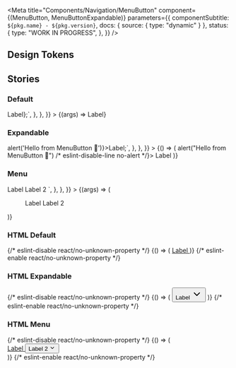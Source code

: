 

<Meta
  title="Components/Navigation/MenuButton"
  component={(MenuButton, MenuButtonExpandable)}
  parameters={{
    componentSubtitle: `${pkg.name} - ${pkg.version}`,
    docs: { source: { type: "dynamic" } },
    status: {
      type: "WORK IN PROGRESS",
    },
  }}
/>

<Description markdown={readme} />

## Design Tokens

<DesignTokenDocBlock categoryName="MenuButton" viewType="table" />

## Stories

### Default

<Canvas>
  <Story
    name="Default"
    args={{ href: "https://github.com/nl-design-system/denhaag" }}
    parameters={{
      docs: {
        source: {
          code: `
          const ReactMenuButton = <MenuButton href="https://github.com/nl-design-system/denhaag" variant="normal">Label</MenuButton>};`,
        },
      },
    }}
  >
    {(args) => <MenuButton {...args}>Label</MenuButton>}
  </Story>
</Canvas>

<ArgsTable of={MenuButton} />

### Expandable

<Canvas>
  <Story
    name="Expandable"
    parameters={{
      docs: {
        source: {
          code: `
          const ReactMenuButton = <MenuButtonExpandable variant='expandable' onclick={() => alert('Hello from MenuButton 👋')}>Label</MenuButtonExpandable>;`,
        },
      },
    }}
  >
    {() => (
      <MenuButtonExpandable onclick={() => alert("Hello from MenuButton 👋") /* eslint-disable-line no-alert */}>
        Label
      </MenuButtonExpandable>
    )}
  </Story>
</Canvas>

### Menu

<Canvas>
  <Story
    name="Menu"
    args={{ id: "menu-id" }}
    parameters={{
      docs: {
        source: {
          code: `
            <Menu id="menu-id" >
              <MenuButton href="https://github.com/nl-design-system/denhaag">
                Label
              </MenuButton>
              <MenuButtonExpandable>
                Label 2
              </MenuButtonExpandable>
            </Menu>
          `,
        },
      },
    }}
  >
    {(args) => (
      <Menu {...args}>
        <MenuButton href="https://github.com/nl-design-system/denhaag">Label</MenuButton>
        <MenuButtonExpandable>Label 2</MenuButtonExpandable>
      </Menu>
    )}
  </Story>
</Canvas>

### HTML Default

<Canvas>
  <Story name="Default HTML">
    {/* eslint-disable react/no-unknown-property */}
    {() => (
      <a href="https://github.com/nl-design-system/denhaag" class="denhaag-menu-button">
        Label
      </a>
    )}
    {/* eslint-enable react/no-unknown-property */}
  </Story>
</Canvas>

### HTML Expandable

<Canvas>
  <Story name="Expandable HTML">
    {/* eslint-disable react/no-unknown-property */}
    {() => (
      <button id="button-id" onclick="alert('Hello from MenuButton 👋')" class="denhaag-menu-button">
        Label
        <span class="denhaag-menu-button__chevron">
          <svg
            width="24"
            height="24"
            fill="none"
            xmlns="http://www.w3.org/2000/svg"
            class="MuiSvgIcon-root"
            focusable="false"
            viewBox="0 0 24 24"
            aria-hidden="true"
            shape-rendering="auto"
            aria-label="ChevronDownIcon"
          >
            <path
              d="M5.293 8.293a1 1 0 011.414 0L12 13.586l5.293-5.293a1 1 0 111.414 1.414l-6 6a1 1 0 01-1.414 0l-6-6a1 1 0 010-1.414z"
              fill="currentColor"
            ></path>
          </svg>
        </span>
      </button>
    )}
    {/* eslint-enable react/no-unknown-property */}
  </Story>
</Canvas>

### HTML Menu

<Canvas>
  <Story name="Menu HTML">
    {/* eslint-disable react/no-unknown-property */}
    {() => (
      <div class="denhaag-menu" id="menu-id">
        <a href="https://github.com/nl-design-system/denhaag" class="denhaag-menu-button">
          Label
        </a>
        <button class="denhaag-menu-button">
          Label 2
          <span class="denhaag-menu-button__chevron">
            <svg
              width="1em"
              height="1em"
              viewBox="0 0 24 24"
              fill="none"
              xmlns="http://www.w3.org/2000/svg"
              class="MuiSvgIcon-root"
              focusable="false"
              aria-hidden="true"
              shape-rendering="auto"
              aria-label="ChevronDownIcon"
            >
              <path
                d="M5.293 8.293a1 1 0 011.414 0L12 13.586l5.293-5.293a1 1 0 111.414 1.414l-6 6a1 1 0 01-1.414 0l-6-6a1 1 0 010-1.414z"
                fill="currentColor"
              ></path>
            </svg>
          </span>
        </button>
      </div>
    )}
    {/* eslint-enable react/no-unknown-property */}
  </Story>
</Canvas>
